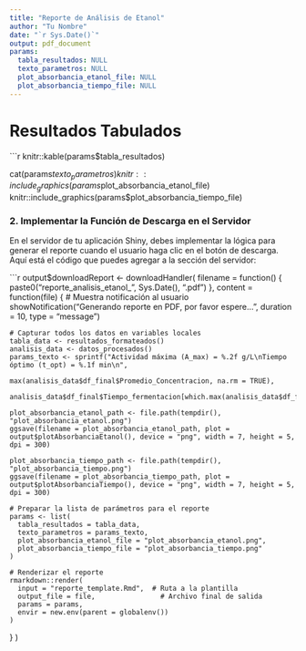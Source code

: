 ```yaml
---
title: "Reporte de Análisis de Etanol"
author: "Tu Nombre"
date: "`r Sys.Date()`"
output: pdf_document
params:
  tabla_resultados: NULL
  texto_parametros: NULL
  plot_absorbancia_etanol_file: NULL
  plot_absorbancia_tiempo_file: NULL
---
```


# Resultados Tabulados

```r
knitr::kable(params$tabla_resultados)

cat(params$texto_parametros)
knitr::include_graphics(params$plot_absorbancia_etanol_file)
knitr::include_graphics(params$plot_absorbancia_tiempo_file)


### 2. Implementar la Función de Descarga en el Servidor

En el servidor de tu aplicación Shiny, debes implementar la lógica para generar el reporte cuando el usuario haga clic en el botón de descarga. Aquí está el código que puedes agregar a la sección del servidor:

```r
output$downloadReport <- downloadHandler(
  filename = function() {
    paste0("reporte_analisis_etanol_", Sys.Date(), ".pdf")
  },
  content = function(file) {
    # Muestra notificación al usuario
    showNotification("Generando reporte en PDF, por favor espere...", duration = 10, type = "message")
    
    # Capturar todos los datos en variables locales
    tabla_data <- resultados_formateados()
    analisis_data <- datos_procesados()
    params_texto <- sprintf("Actividad máxima (A_max) = %.2f g/L\nTiempo óptimo (t_opt) = %.1f min\n",
                            max(analisis_data$df_final$Promedio_Concentracion, na.rm = TRUE),
                            analisis_data$df_final$Tiempo_fermentacion[which.max(analisis_data$df_final$Promedio_Concentracion)])
    
    plot_absorbancia_etanol_path <- file.path(tempdir(), "plot_absorbancia_etanol.png")
    ggsave(filename = plot_absorbancia_etanol_path, plot = output$plotAbsorbanciaEtanol(), device = "png", width = 7, height = 5, dpi = 300)
    
    plot_absorbancia_tiempo_path <- file.path(tempdir(), "plot_absorbancia_tiempo.png")
    ggsave(filename = plot_absorbancia_tiempo_path, plot = output$plotAbsorbanciaTiempo(), device = "png", width = 7, height = 5, dpi = 300)
    
    # Preparar la lista de parámetros para el reporte
    params <- list(
      tabla_resultados = tabla_data,
      texto_parametros = params_texto,
      plot_absorbancia_etanol_file = "plot_absorbancia_etanol.png",
      plot_absorbancia_tiempo_file = "plot_absorbancia_tiempo.png"
    )
    
    # Renderizar el reporte
    rmarkdown::render(
      input = "reporte_template.Rmd",  # Ruta a la plantilla
      output_file = file,                # Archivo final de salida
      params = params,
      envir = new.env(parent = globalenv())
    )
  }
)
